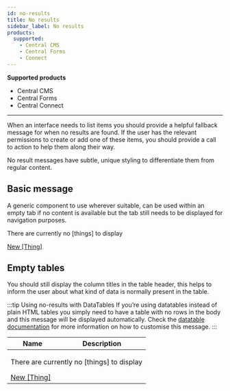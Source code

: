```yaml
---
id: no-results
title: No results
sidebar_label: No results
products:
  supported:
    - Central CMS
    - Central Forms
    - Connect
---
```


<div className="product-support">
  <strong>Supported products</strong>
  <ul>
    <li className="product-support--supported"><FontAwesomeIcon icon="fa-solid fa-check-circle" /> Central CMS</li>
    <li className="product-support--supported"><FontAwesomeIcon icon="fa-solid fa-check-circle" /> Central Forms</li>
    <li className="product-support--supported"><FontAwesomeIcon icon="fa-solid fa-check-circle" /> Central Connect</li>
  </ul>
</div>

----

When an interface needs to list items you should provide a helpful fallback message for when no results are found. If the user has the relevant permissions to create or add one of these items, you should provide a call to action to help them along their way.

No result messages have subtle, unique styling to differentiate them from regular content.

## Basic message

A generic component to use wherever suitable, can be used within an empty tab if no content is available but the tab still needs to be displayed for navigation purposes.

<div className="d-example">
  <div className="no-results">
    <div className="no-results__message">
        <p>There are currently no [things] to display</p>
    </div>
    <a href="#" className="btn btn--primary no-results__action">New [Thing]</a>
  </div>
</div>

## Empty tables

You should still display the column titles in the table header, this helps to inform the user about what kind of data is normally present in the table.

:::tip Using no-results with DataTables
If you’re using datatables instead of plain HTML tables you simply need to have a table with no rows in the body and this message will be displayed automatically. Check the [datatable documentation](/docs/components/datatable#no-results) for more information on how to customise this message.
:::

<div className="d-example">
  <table className="table table--full">
    <thead>
      <tr>
        <th>Name</th>
        <th>Description</th>
      </tr>
    </thead>
    <tbody>
      <tr>
        <td className="no-results" colSpan="2">
          <div className="no-results__message">
            <p>There are currently no [things] to display</p>
          </div>
          <a href="#" className="btn btn--primary no-results__action">New [Thing]</a>
        </td>
      </tr>
    </tbody>
  </table>
</div>